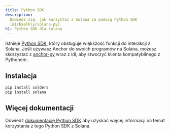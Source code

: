 ```yaml
---
title: Python SDK
description:
  Dowiedz się, jak korzystać z Solana za pomocą Python SDK
  (michaelhly/solana-py).
h1: Python SDK dla Solana
---
```


Istnieje [Python SDK](https://github.com/michaelhly/solana-py), który obsługuje
większość funkcji do interakcji z Solana. Jeśli używasz Anchor do swoich
programów na Solana, możesz skorzystać z
[anchor-py](https://github.com/kevinheavey/anchorpy) wraz z idl, aby stworzyć
klienta kompatybilnego z Pythonem.

## Instalacja

```bash title="Terminal"
pip install solders
pip install solana
```

## Więcej dokumentacji

Odwiedź
[dokumentację Python SDK](https://github.com/michaelhly/solana-py?tab=readme-ov-file#general-usage)
aby uzyskać więcej informacji na temat korzystania z tego Python SDK z Solana.
